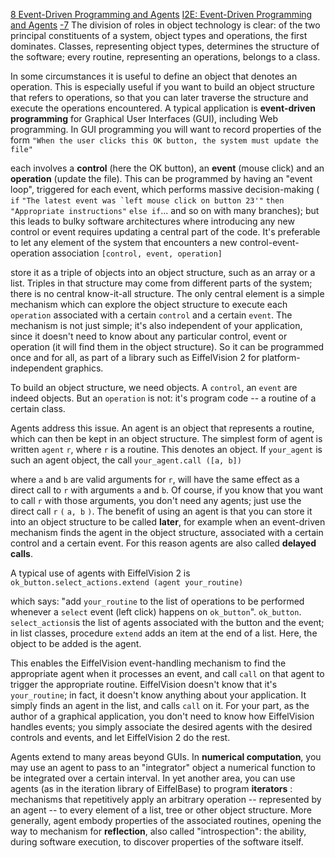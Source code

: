 [[Property:title|8 Event-Driven Programming and Agents]]
[[Property:link_title|I2E: Event-Driven Programming and Agents]]
[[Property:weight|-7]]
The division of roles in object technology is clear: of the two principal constituents of a system, object types and operations, the first dominates. Classes, representing object types, determines the structure of the software; every routine, representing an operations, belongs to a class. 

In some circumstances it is useful to define an object that denotes an operation. This is especially useful if you want to build an object structure that refers to operations, so that you can later traverse the structure and execute the operations encountered. A typical application is '''event-driven programming''' for Graphical User Interfaces (GUI), including Web programming. In GUI programming you will want to record properties of the form 
<code>
"When the user clicks this OK button, the system must update the file"
</code>

each involves a '''control''' (here the OK button), an '''event''' (mouse click) and an '''operation''' (update the file). This can be programmed by having an "event loop", triggered for each event, which performs massive decision-making ( <code> if  </code> <code> "The latest event was `left mouse click on button 23'"  </code> <code> then </code> <code>  "Appropriate instructions" </code> <code>  else if  </code>... and so on with many branches); but this leads to bulky software architectures where introducing any new control or event requires updating a central part of the code. It's preferable to let any element of the system that encounters a new control-event-operation association 
<code>
[control, event, operation]
</code>

store it as a triple of objects into an object structure, such as an array or a list. Triples in that structure may come from different parts of the system; there is no central know-it-all structure. The only central element is a simple mechanism which can explore the object structure to execute each <code> operation </code> associated with a certain <code> control </code> and a certain <code> event </code>. The mechanism is not just simple; it's also independent of your application, since it doesn't need to know about any particular control, event or operation (it will find them in the object structure). So it can be programmed once and for all, as part of a library such as EiffelVision 2 for platform-independent graphics. 

To build an object structure, we need objects. A <code> control </code>, an <code> event </code> are indeed objects. But an <code> operation </code> is not: it's program code -- a routine of a certain class. 

Agents address this issue. An agent is an object that represents a routine, which can then be kept in an object structure. The simplest form of agent is written <code> agent </code> <code>  r </code>, where <code> r </code> is a routine. This denotes an object. If <code> your_agent </code> is such an agent object, the call 
<code>
your_agent.call ([a, b])
</code>

where <code> a </code> and <code> b </code> are valid arguments for <code> r </code>, will have the same effect as a direct call to <code> r </code> with arguments <code> a </code> and <code> b </code>. Of course, if you know that you want to call <code> r </code> with those arguments, you don't need any agents; just use the direct call <code> r </code> <code>  ( </code> <code> a, b </code> <code> ) </code>. The benefit of using an agent is that you can store it into an object structure to be called '''later''', for example when an event-driven mechanism finds the agent in the object structure, associated with a certain control and a certain event. For this reason agents are also called '''delayed calls'''. 

{{info|The notation <code> [ </code> <code> a, b </code> <code> ] </code> denotes a sequence of elements, or '''tuple'''. The reason <code> call </code> needs a tuple as argument, whereas the direct call <code> r </code> <code>  ( </code> <code> a, b </code> <code> ) </code> doesn't, is that <code> call </code> is a general routine (from the EiffelBase class <code> ROUTINE </code>, representing agents) applicable to any agent, whereas the direct call refers explicitly to <code> r </code> and hence requires arguments <code> a </code> and <code> b </code> of specific types. The agent mechanism, however, is statically typed like the rest of the language; when you call <code> call </code>, the type checking mechanism ensures that the tuple you pass as argument contains elements <code> a </code> and <code> b </code> of the appropriate types. }}

A typical use of agents with EiffelVision 2 is
<code>
ok_button.select_actions.extend (agent your_routine)</code>

which says: "add <code> your_routine </code> to the list of operations to be performed whenever a <code> select </code> event (left click) happens on <code> ok_button </code>". <code> ok_button </code>. <code> select_actions  </code>is the list of agents associated with the button and the event; in list classes, procedure <code> extend </code> adds an item at the end of a list. Here, the object to be added is the agent. 

This enables the EiffelVision event-handling mechanism to find the appropriate agent when it processes an event, and call <code> call </code> on that agent to trigger the appropriate routine. EiffelVision doesn't know that it's <code> your_routine </code>; in fact, it doesn't know anything about your application. It simply finds an agent in the list, and calls <code> call </code> on it. For your part, as the author of a graphical application, you don't need to know how EiffelVision handles events; you simply associate the desired agents with the desired controls and events, and let EiffelVision 2 do the rest. 

Agents extend to many areas beyond GUIs. In '''numerical computation''', you may use an agent to pass to an "integrator" object a numerical function to be integrated over a certain interval. In yet another area, you can use agents (as in the iteration library of EiffelBase) to program '''iterators''' : mechanisms that repetitively apply an arbitrary operation -- represented by an agent -- to every element of a list, tree or other object structure. More generally, agent embody properties of the associated routines, opening the way to mechanism for '''reflection''', also called "introspection": the ability, during software execution, to discover properties of the software itself. 




